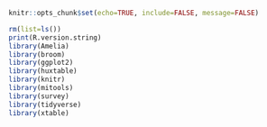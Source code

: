 ```{r setup, include=FALSE}
knitr::opts_chunk$set(echo=TRUE, include=FALSE, message=FALSE)
```

```{r libraries, message=FALSE}
rm(list=ls())
print(R.version.string)
library(Amelia)
library(broom)
library(ggplot2)
library(huxtable)
library(knitr)
library(mitools)
library(survey)
library(tidyverse)
library(xtable)
```

